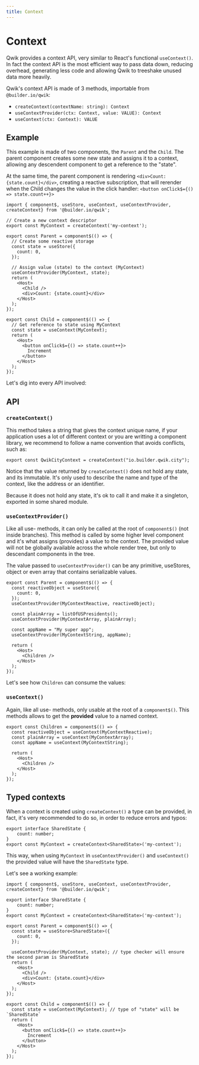 ```yaml
---
title: Context
---
```


# Context

Qwik provides a context API, very similar to React's functional `useContext()`. In fact the context API is the most efficient way to pass data down, reducing overhead, generating less code and allowing Qwik to treeshake unused data more heavily.

Qwik's context API is made of 3 methods, importable from `@builder.io/qwik`:

- `createContext(contextName: string): Context`
- `useContextProvider(ctx: Context, value: VALUE): Context`
- `useContext(ctx: Context): VALUE`

## Example

This example is made of two components, the `Parent` and the `Child`. The parent component creates some new state and assigns it to a context, allowing any descendent component to get a reference to the "state".

At the same time, the parent component is rendering `<div>Count: {state.count}</div>`, creating a reactive subscription, that will rerender when the Child changes the value in the click handler: `<button onClick$={() => state.count++}>`
```tsx
import { component$, useStore, useContext, useContextProvider, createContext} from '@builder.io/qwik';

// Create a new context descriptor
export const MyContext = createContext('my-context');

export const Parent = component$(() => {
  // Create some reactive storage
  const state = useStore({
    count: 0,
  });

  // Assign value (state) to the context (MyContext)
  useContextProvider(MyContext, state);
  return (
    <Host>
      <Child />
      <div>Count: {state.count}</div>
    </Host>
  );
});

export const Child = component$(() => {
  // Get reference to state using MyContext
  const state = useContext(MyContext);
  return (
    <Host>
      <button onClick$={() => state.count++}>
        Increment
      </button>
    </Host>
  );
});
```

Let's dig into every API involved:

## API

### `createContext()`

This method takes a string that gives the context unique name, if your application uses a lot of different context or you are writting a component library, we recommend to follow a name convention that avoids conflicts, such as:

```tsx
export const QwikCityContext = createContext("io.builder.qwik.city");
```

Notice that the value returned by `createContext()` does not hold any state, and its immutable. It's only used to describe the name and type of the context, like the address or an identifier.

Because it does not hold any state, it's ok to call it and make it a singleton, exported in some shared module.

### `useContextProvider()`

Like all use- methods, it can only be called at the root of `component$()` (not inside branches). This method is called by some higher level component and it's what assigns (provides) a value to the context. The provided value will not be globally available across the whole render tree, but only to descendant components in the tree.

The value passed to `useContextProvider()` can be any primitive, useStores, object or even array that contains serializable values.

```tsx
export const Parent = component$(() => {
  const reactiveObject = useStore({
    count: 0,
  });
  useContextProvider(MyContextReactive, reactiveObject);

  const plainArray = listOfUSPresidents();
  useContextProvider(MyContextArray, plainArray);

  const appName = "My super app";
  useContextProvider(MyContextString, appName);

  return (
    <Host>
      <Children />
    </Host>
  );
});
```

Let's see how `Children` can consume the values:

### `useContext()`

Again, like all use- methods, only usable at the root of a `component$()`. This methods allows to get the **provided** value to a named context.


```tsx
export const Children = component$(() => {
  const reactiveObject = useContext(MyContextReactive);
  const plainArray = useContext(MyContextArray);
  const appName = useContext(MyContextString);

  return (
    <Host>
      <Children />
    </Host>
  );
});
```

## Typed contexts 

When a context is created using `createContext()` a type can be provided, in fact, it's very recommended to do so, in order to reduce errors and typos:

```tsx
export interface SharedState {
    count: number;
}
export const MyContext = createContext<SharedState>('my-context');
```

This way, when using `MyContext` in `useContextProvider()` and `useContext()` the provided value will have the `SharedState` type.

Let's see a working example:

```tsx
import { component$, useStore, useContext, useContextProvider, createContext} from '@builder.io/qwik';

export interface SharedState {
    count: number;
}
export const MyContext = createContext<SharedState>('my-context');

export const Parent = component$(() => {
  const state = useStore<SharedState>({
    count: 0,
  });

  useContextProvider(MyContext, state); // type checker will ensure the second param is SharedState
  return (
    <Host>
      <Child />
      <div>Count: {state.count}</div>
    </Host>
  );
});

export const Child = component$(() => {
  const state = useContext(MyContext); // type of "state" will be `SharedState`
  return (
    <Host>
      <button onClick$={() => state.count++}>
        Increment
      </button>
    </Host>
  );
});
```

